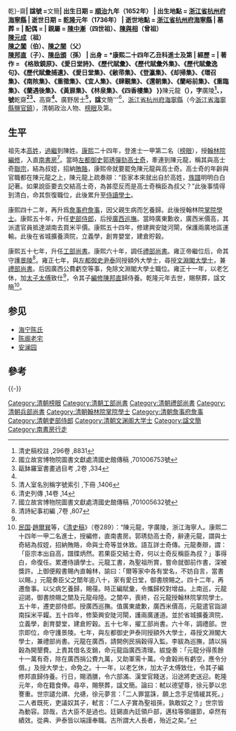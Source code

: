 {{明清人物信息框
| 姓名 = 陳元龍
| 原名 =
| 圖片名稱= 
| 圖片大小 =
| 圖片說明 = 
|最高職務 = 太子太傅禮部尚書文淵閣大學士
| 屆數 = 
| 國家 = 大清
| 籍貫 = 
| 族裔 = 漢族
| 旗籍 = 
| 字號 = '''廣陵'''、'''-{A{{!}}乾}-齋'''
| 諡號 = '''文簡'''
| 出生日期 = [[順治|順治]]九年（1652年）
| 出生地點 = [[浙江省|浙江省]][[杭州府|杭州府]][[海寧縣|海寧縣]]
| 逝世日期 = [[乾隆|乾隆]]元年（1736年）
| 逝世地點 = [[浙江省|浙江省]][[杭州府|杭州府]][[海寧縣|海寧縣]]
| 墓葬 =
| 配偶 =
| 親屬 = [[陳中漸|陳中漸]]（四世祖）、[[陳與相|陳與相]]（曾祖）<br />[[陳元成|陳元成]]（祖）<br />[[陳之閶|陳之閶]]（伯）、[[陳之闇|陳之闇]]（父）<br />[[陳邦直|陳邦直]]（子）、[[陳岳頒|陳岳頒]]（孫）
| 出身 = *康熙二十四年乙丑科進士及第
| 經歷 = 
| 著作 = 《格致鏡原》、《愛日堂詩》、《歷代賦彙》、《歷代賦彙外集》、《歷代賦彙逸句》、《歷代賦彙捕遺》、《愛日堂集》、《敝帚集》、《登瀛集》、《却掃集》、《環召集》、《南陔集》、《重徵集》、《宜人集》、《肆覲集》、《還朝集》、《蘭峪前集》、《重臨集》、《蘭遇後集》、《黃扉集》、《林泉集》、《四香樓集》
}}
'''陳元龍'''（{{bd|1652年||1736年|catIdx=Chen}}），字'''廣陵'''<ref>清史稿校註 ,296卷 ,8831</ref>、，號'''乾齋'''<ref>國立故宮博物院圖書文獻處清國史館傳稿 ,701006753號</ref><ref name="甌鉢羅室書畫過目考 ,2卷 ,334">甌鉢羅室書畫過目考 ,2卷 ,334</ref>、'''高齋'''<ref name="甌鉢羅室書畫過目考 ,2卷 ,334"/>、'''廣野居士'''<ref>清人室名別稱字號索引 ,下冊 ,1406</ref>，諡'''文簡'''<ref name="清史列傳 ,14卷 ,14">清史列傳 ,14卷 ,14</ref>，[[浙江省|浙江省]][[杭州府|杭州府]][[海寧縣|海寧縣]]（今[[浙江省|浙江省]][[海寧縣|海寧縣]][[鹽官鎮|鹽官鎮]]），清朝政治人物、[[榜眼|榜眼]]及第。

==生平==
祖先本[[高姓|高姓]]，[[過繼|過繼]]到陳姓。[[康熙|康熙]]二十四年，登進士一甲第二名（[[榜眼|榜眼]]），授[[翰林院|翰林院]][[編修|編修]]，入直[[南書房|南書房]]<ref>國立故宮博物院圖書文獻處清國史館傳稿 ,701005632號</ref>。當時[[左都御史|左都御史]][[郭琇|郭琇]][[彈劾|彈劾]][[高士奇|高士奇]]，牽連到陳元龍，稱其與高士奇[[聯宗|聯宗]]，結為叔姪，招納[[賄賂|賄賂]]，康熙帝就要罷免陳元龍與高士奇。高士奇的年齡與官職都在陳元龍之上，陳元龍上疏奏辯：“臣家本來就出自於高姓，[[族譜|族譜]]明明白白記著。如果說臣要去交結高士奇，為甚麼反而是高士奇稱臣為叔父？”此後事情得到清白，命其恢復職位，此後累升至[[侍讀學士|侍讀學士]]。

康熙四十二年，再升爲[[詹事府|詹事府]][[詹事|詹事]]，因父親生病而乞養歸。此後授翰林院[[掌院學士|掌院學士]]。康熙五十年，升任[[吏部侍郎|吏部侍郎]]，后授[[廣西巡撫|廣西巡撫]]。當時廣東歉收，廣西米價高，其派遣官員抵達湖南去買米平價。康熙五十四年，修建興安陡河閘，保護兩廣地區運輸。此後在省城擴養濟院，立義學，創育嬰堂，建倉貯穀。

康熙五十七年，升任[[工部尚書|工部尚書]]。康熙六十年，調任[[禮部尚書|禮部尚書]]。雍正帝繼位后，命其守護[[景陵|景陵]]<ref>清詩紀事初編 ,7卷 ,807</ref>。雍正七年，與[[左都御史|左都御史]][[尹泰|尹泰]]同授額外大學士，尋授[[文淵閣大學士|文淵閣大學士]]，兼[[禮部尚書|禮部尚書]]。后因廣西公費虧空等事，免除文淵閣大學士職位。雍正十一年，以老乞休，加[[太子太傅|太子太傅]]致仕<ref name="清史列傳 ,14卷 ,14"/>，令其子[[編修|編修]][[陳邦直|陳邦直]]歸侍養。乾隆元年去世，賜祭葬，諡文簡<ref>[[中華民國|民国]]·[[趙爾巽|趙爾巽]]等，《[[清史稿|清史稿]]》（卷289）：“陳元龍，字廣陵，浙江海寧人。康熙二十四年一甲二名進士，授編修，直南書房。郭琇劾高士奇，辭連元龍，謂與士奇結為叔姪，招納賄賂，命與士奇等並休致。語互詳士奇傳。元龍奏辯，謂：「臣宗本出自高，譜牒炳然。若果臣交結士奇，何以士奇反稱臣為叔？」事得白，命復任。累遷侍讀學士。元龍工書，為聖祖所賞，嘗命就御前作書，深被獎許。上御便殿書賜內直翰林，諭曰：「爾等家中各有堂名，不妨自言，當書以賜。」元龍奏臣父之闓年逾八十，家有愛日堂，御書牓賜之。四十二年，再遷詹事。以父病乞養歸，賜葠。時正編賦彙，令攜歸校對增益。上南巡，元龍迎謁，御書牓賜之闓及元龍母陸。之闓卒，喪終，召元龍授翰林院掌院學士。五十年，遷吏部侍郎。授廣西巡撫。值廣東歲歉，廣西米價高，元龍遣官詣湖南採米平糶。五十四年，修築興安陡河閘，護兩廣運道。並於省城擴養濟院，立義學，創育嬰堂，建倉貯穀。五十七年，擢工部尚書。六十年，調禮部。世宗即位，命守護景陵。七年，與左都御史尹泰同授額外大學士，尋授文淵閣大學士，兼禮部尚書。元龍在廣西，請開例民捐穀得入監。李紱為巡撫，請以捐穀為開墾費。上責其借名支銷，命元龍詣廣西清理。紱旋奏：「元龍分得羨餘十一萬有奇，除在廣西捐公費九萬，又助軍需十萬。今倉穀尚有虧空，應令分償。」及授大學士，命免之。十一年，以老乞休，加太子太傅致仕，令其子編修邦直歸侍養。行日，賜酒膳，令六部滿、漢堂官餞送，沿途將吏送迎。乾隆元年，命在籍食俸。尋卒，賜祭葬，諡文簡。論曰：軾以德望尊，徐元夢以忠謇重。世宗譴允禩、允禟，徐元夢言：「二人罪當誅，願上念手足情緩其死。」二人者既死，吏議奴其子，軾言：「二人子實為聖祖孫，孰敢奴之？」世宗皆為動容。諒哉，古大臣不是過也。廷錫直內廷領戶部，邁柱等領疆節，卓然有績效。從典、尹泰皆以端謹奉職。古所謂大人長者，殆近之矣。”</ref>。

==参见==
*[[海宁陈氏|海宁陈氏]]
*[[陈阁老宅|陈阁老宅]]
*[[安澜园|安澜园]]

==參考==
{{reflist}}
{{-}}
{{start box}}
{{s-off}}
{{succession box|[[王頊齡|王頊齡]]|[[李先復|李先復]]|[[清朝工部尚书列表#工部漢尚書|工部漢尚書]]|<small>康熙五十七年九月丙戌－康熙六十年十二月丁丑<br>（1718年11月3日－1722年2月6日）</small>}}
{{succession box|[[蔡升元|蔡升元]]|[[張廷玉|張廷玉]]|[[清朝禮部尚书列表#禮部漢尚書|禮部漢尚書]]|<small>康熙六十年十二月丁丑－康熙六十一年十二月己巳<br>（1722年2月6日－1723年1月24日）</small>}}
{{succession box|[[白潢|白潢]]|[[盧詢|盧詢]]|[[清朝兵部尚书列表#兵部漢尚書|兵部漢尚書]]|<small>康熙六十一年十二月己巳－雍正元年<br>（1723年1月24日－1723年11月8日）</small>}}
{{end box}}
{{海寧陳氏}}
{{康熙二十四年乙丑科殿試金榜}}

{{DEFAULTSORT:Chen陳}}
[[Category:清朝榜眼|Category:清朝榜眼]]
[[Category:清朝工部尚書|Category:清朝工部尚書]]
[[Category:清朝禮部尚書|Category:清朝禮部尚書]]
[[Category:清朝兵部尚書|Category:清朝兵部尚書]]
[[Category:清朝翰林院掌院學士|Category:清朝翰林院掌院學士]]
[[Category:清朝詹事府詹事|Category:清朝詹事府詹事]]
[[Category:清朝吏部侍郎|Category:清朝吏部侍郎]]
[[Category:清朝文渊阁大学士|Category:清朝文渊阁大学士]]
[[Category:諡文簡|Category:諡文簡]]
[[Category:南書房行走|Category:南書房行走]]